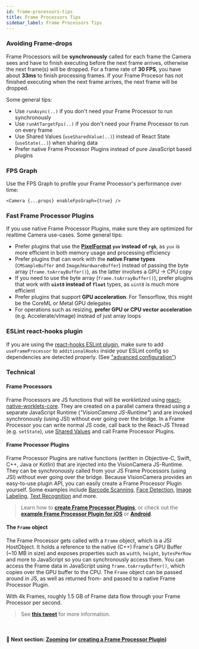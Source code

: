 ```yaml
---
id: frame-processors-tips
title: Frame Processors Tips
sidebar_label: Frame Processors Tips
---
```



### Avoiding Frame-drops

Frame Processors will be **synchronously** called for each frame the Camera sees and have to finish executing before the next frame arrives, otherwise the next frame(s) will be dropped. For a frame rate of **30 FPS**, you have about **33ms** to finish processing frames.
If your Frame Procesor has not finished executing when the next frame arrives, the next frame will be dropped.

Some general tips:

- Use `runAsync(..)` if you don't need your Frame Processor to run synchronously
- Use `runAtTargetFps(..)` if you don't need your Frame Processor to run on every frame
- Use Shared Values (`useSharedValue(..)`) instead of React State (`useState(..)`) when sharing data
- Prefer native Frame Processor Plugins instead of pure JavaScript based plugins

### FPS Graph

Use the FPS Graph to profile your Frame Processor's performance over time:

```tsx
<Camera {...props} enableFpsGraph={true} />
```

### Fast Frame Processor Plugins

If you use native Frame Processor Plugins, make sure they are optimized for realtime Camera use-cases. Some general tips:

- Prefer plugins that use the **[PixelFormat](/docs/api#pixelformat) `yuv` instead of `rgb`**, as `yuv` is more efficient in both memory usage and processing efficiency
- Prefer plugins that can work with the **native Frame types** (`CMSampleBuffer` and `Image`/`HardwareBuffer`) instead of passing the byte array (`frame.toArrayBuffer()`), as the latter involves a GPU -> CPU copy
- If you need to use the byte array (`frame.toArrayBuffer()`), prefer plugins that work with **`uint8` instead of `float`** types, as `uint8` is much more efficient
- Prefer plugins that support **GPU acceleration**. For Tensorflow, this might be the CoreML or Metal GPU delegates
- For operations such as resizing, **prefer GPU or CPU vector acceleration** (e.g. Accelerate/vImage) instead of just array loops

### ESLint react-hooks plugin

If you are using the [react-hooks ESLint plugin](https://www.npmjs.com/package/eslint-plugin-react-hooks), make sure to add `useFrameProcessor` to `additionalHooks` inside your ESLint config so dependencies are detected properly. (See ["advanced configuration"](https://www.npmjs.com/package/eslint-plugin-react-hooks#advanced-configuration))

### Technical

#### Frame Processors

Frame Processors are JS functions that will be _workletized_ using [react-native-worklets-core](https://github.com/margelo/react-native-worklets-core). They are created on a parallel camera thread using a separate JavaScript Runtime (_"VisionCamera JS-Runtime"_) and are invoked synchronously (using JSI) without ever going over the bridge. In a Frame Processor you can write normal JS code, call back to the React-JS Thread (e.g. `setState`), use [Shared Values](https://github.com/margelo/react-native-worklets-core/blob/main/docs/WORKLETS.md#shared-values) and call Frame Processor Plugins.

#### Frame Processor Plugins

Frame Processor Plugins are native functions (written in Objective-C, Swift, C++, Java or Kotlin) that are injected into the VisionCamera JS-Runtime. They can be synchronously called from your JS Frame Processors (using JSI) without ever going over the bridge. Because VisionCamera provides an easy-to-use plugin API, you can easily create a Frame Processor Plugin yourself. Some examples include [Barcode Scanning](https://developers.google.com/ml-kit/vision/barcode-scanning), [Face Detection](https://developers.google.com/ml-kit/vision/face-detection), [Image Labeling](https://developers.google.com/ml-kit/vision/image-labeling), [Text Recognition](https://developers.google.com/ml-kit/vision/text-recognition) and more.

> Learn how to [**create Frame Processor Plugins**](frame-processors-plugins-overview), or check out the [**example Frame Processor Plugin for iOS**](https://github.com/mrousavy/react-native-vision-camera/blob/main/package/example/ios/Frame%20Processor%20Plugins/Example%20Plugin%20(Swift)/ExamplePluginSwift.swift) or [**Android**](https://github.com/mrousavy/react-native-vision-camera/blob/main/package/example/android/app/src/main/java/com/mrousavy/camera/example/ExampleFrameProcessorPlugin.java).

#### The `Frame` object

The Frame Processor gets called with a `Frame` object, which is a JSI HostObject. It holds a reference to the native (C++) Frame's GPU Buffer (~10 MB in size) and exposes properties such as `width`, `height`, `bytesPerRow` and more to JavaScript so you can synchronously access them. You can access the Frame data in JavaScript using `frame.toArrayBuffer()`, which copies over the GPU buffer to the CPU.
The `Frame` object can be passed around in JS, as well as returned from- and passed to a native Frame Processor Plugin.

With 4k Frames, roughly 1.5 GB of Frame data flow through your Frame Processor per second.

> See [**this tweet**](https://twitter.com/mrousavy/status/1412300883149393921) for more information.


<br />

#### 🚀 Next section: [Zooming](/docs/guides/zooming) (or [creating a Frame Processor Plugin](/docs/guides/frame-processors-plugins-overview))
